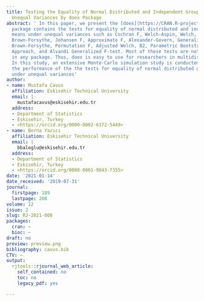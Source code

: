 ```yaml
---
title: Testing the Equality of Normal Distributed and Independent Groups' Means Under
  Unequal Variances by doex Package
abstract: ' In this paper, we present the [doex](https://CRAN.R-project.org/package=doex)
  package contains the tests for equality of normal distributed and independent group
  means under unequal variances such as Cochran F, Welch-Aspin, Welch, Box, Scott-Smith,
  Brown-Forsythe, Johansen F, Approximate F, Alexander-Govern, Generalized F, Modified
  Brown-Forsythe, Permutation F, Adjusted Welch, B2, Parametric Bootstrap, Fiducial
  Approach, and Alvandi Generalized F-test. Most of these tests are not available
  in any package. Thus, doex is easy to use for researchers in multidisciplinary studies.
  In this study, an extensive Monte-Carlo simulation study is conducted to investigate
  the performance of the the tests for equality of normal distributed group means
  under unequal variances'
author:
- name: Mustafa Cavus
  affiliation: Eskisehir Technical University
  email: |
    mustafacavus@eskisehir.edu.tr
  address:
  - Department of Statistics
  - Eskisehir, Turkey
  - <https://orcid.org/0000-0002-6172-5449>
- name: Berna Yazıcı
  affiliation: Eskisehir Technical University
  email: |
    bbaloglu@eskisehir.edu.tr
  address:
  - Department of Statistics
  - Eskisehir, Turkey
  - <https://orcid.org/0000-0001-9843-7355>
date: '2021-01-14'
date_received: '2019-07-31'
journal:
  firstpage: 189
  lastpage: 208
volume: 12
issue: 2
slug: RJ-2021-008
packages:
  cran: ~
  bioc: ~
draft: no
preview: preview.png
bibliography: cavus.bib
CTV: ~
output:
  rjtools::rjournal_web_article:
    self_contained: no
    toc: no
    legacy_pdf: yes

---
```

